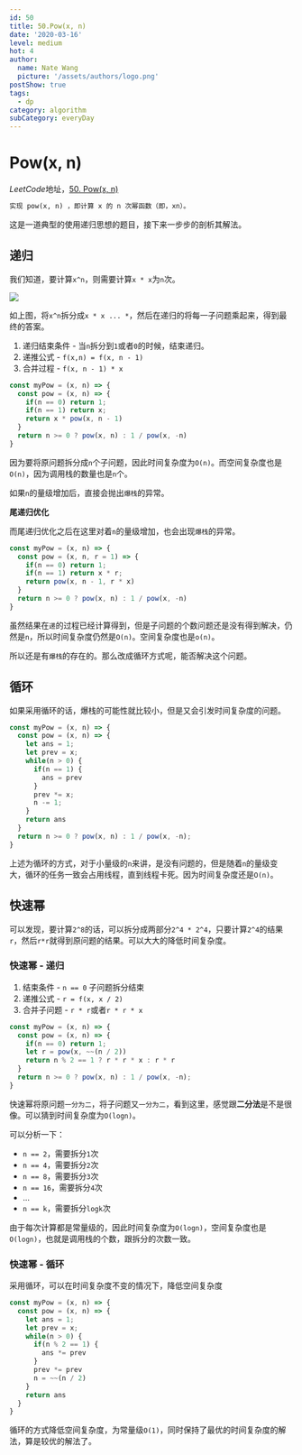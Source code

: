 ```yaml
---
id: 50
title: 50.Pow(x, n)
date: '2020-03-16'
level: medium
hot: 4
author:
  name: Nate Wang
  picture: '/assets/authors/logo.png'
postShow: true
tags:
  - dp
category: algorithm
subCategory: everyDay
---
```


# Pow(x, n)

*LeetCode*地址，[50. Pow(x, n)](https://leetcode-cn.com/problems/powx-n/)

```md
实现 pow(x, n) ，即计算 x 的 n 次幂函数（即，xn）。
```

这是一道典型的使用递归思想的题目，接下来一步步的剖析其解法。

## 递归

我们知道，要计算`x^n`，则需要计算`x * x`为`n`次。

![](https://cdn.jsdelivr.net/gh/Wangbaoqi/blogImgs@master/nateImgs/algorithm/recursion/pow1.png)

如上图，将`x^n`拆分成`x * x ... *`，然后在递归的将每一子问题乘起来，得到最终的答案。

1. 递归结束条件 - 当`n`拆分到`1`或者`0`的时候，结束递归。
2. 递推公式 - `f(x,n) = f(x, n - 1)`
3. 合并过程 - `f(x, n - 1) * x`

```js
const myPow = (x, n) => {
  const pow = (x, n) => {
    if(n == 0) return 1;
    if(n == 1) return x;
    return x * pow(x, n - 1)
  }
  return n >= 0 ? pow(x, n) : 1 / pow(x, -n)
}
```

因为要将原问题拆分成`n`个子问题，因此时间复杂度为`O(n)`。而空间复杂度也是`O(n)`，因为调用栈的数量也是`n`个。

如果`n`的量级增加后，直接会抛出`爆栈`的异常。

**尾递归优化**

而尾递归优化之后在这里对着`n`的量级增加，也会出现`爆栈`的异常。

```js
const myPow = (x, n) => {
  const pow = (x, n, r = 1) => {
    if(n == 0) return 1;
    if(n == 1) return x * r;
    return pow(x, n - 1, r * x)
  }
  return n >= 0 ? pow(x, n) : 1 / pow(x, -n)
}

```

虽然结果在`递`的过程已经计算得到，但是子问题的个数问题还是没有得到解决，仍然是`n`，所以时间复杂度仍然是`O(n)`。空间复杂度也是`o(n)`。

所以还是有`爆栈`的存在的。那么改成循环方式呢，能否解决这个问题。

## 循环

如果采用循环的话，爆栈的可能性就比较小，但是又会引发时间复杂度的问题。

```js
const myPow = (x, n) => {
  const pow = (x, n) => {
    let ans = 1;
    let prev = x;
    while(n > 0) {
      if(n == 1) {
        ans = prev
      }
      prev *= x;
      n -= 1;
    }
    return ans
  }
  return n >= 0 ? pow(x, n) : 1 / pow(x, -n);
}
```

上述为循环的方式，对于小量级的`n`来讲，是没有问题的，但是随着`n`的量级变大，循环的任务一致会占用线程，直到线程卡死。因为时间复杂度还是`O(n)`。

## 快速幂

可以发现，要计算`2^8`的话，可以拆分成两部分`2^4 * 2^4`，只要计算`2^4`的结果`r`，然后`r*r`就得到原问题的结果。可以大大的降低时间复杂度。

### 快速幂 - 递归

1. 结束条件 - `n == 0` 子问题拆分结束
2. 递推公式 - `r = f(x, x / 2)`
3. 合并子问题 - `r * r`或者`r * r * x`

```js
const myPow = (x, n) => {
  const pow = (x, n) => {
    if(n == 0) return 1;
    let r = pow(x, ~~(n / 2))
    return n % 2 == 1 ? r * r * x : r * r
  }
  return n >= 0 ? pow(x, n) : 1 / pow(x, -n);
}
```

快速幂将原问题`一分为二`，将子问题又`一分为二`，看到这里，感觉跟**二分法**是不是很像。可以猜到时间复杂度为`O(logn)`。

可以分析一下：

* `n == 2`，需要拆分`1`次
* `n == 4`，需要拆分`2`次
* `n == 8`，需要拆分`3`次
* `n == 16`，需要拆分`4`次
* ...
* `n == k`，需要拆分`logk`次

由于每次计算都是常量级的，因此时间复杂度为`O(logn)`，空间复杂度也是`O(logn)`，也就是调用栈的个数，跟拆分的次数一致。

### 快速幂 - 循环

采用循环，可以在时间复杂度不变的情况下，降低空间复杂度

```js
const myPow = (x, n) => {
  const pow = (x, n) => {
    let ans = 1;
    let prev = x;
    while(n > 0) {
      if(n % 2 == 1) {
        ans *= prev
      }
      prev *= prev
      n = ~~(n / 2)
    }
    return ans
  }
}
```

循环的方式降低空间复杂度，为常量级`O(1)`，同时保持了最优的时间复杂度的解法，算是较优的解法了。